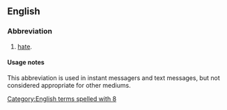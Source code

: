 ==English==

===Abbreviation===
{{head|en}}

# {{context|Internet slang|text messaging|lang=en}} [[hate]].

====Usage notes====
This abbreviation is used in instant messagers and text messages, but not considered appropriate for other mediums.

[[Category:English terms spelled with 8]]